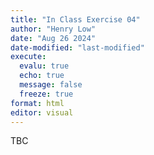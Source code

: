 ```yaml
---
title: "In Class Exercise 04"
author: "Henry Low"
date: "Aug 26 2024"
date-modified: "last-modified"
execute:
  evalu: true
  echo: true
  message: false
  freeze: true
format: html
editor: visual
---
```


TBC
